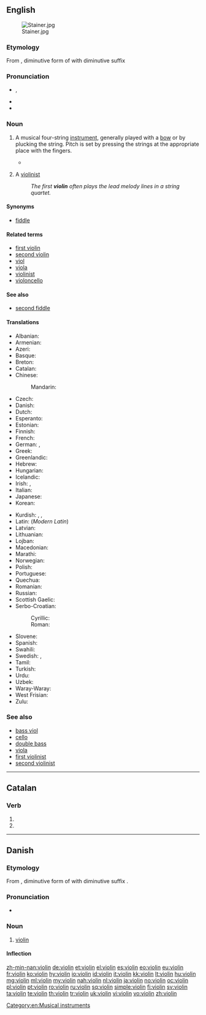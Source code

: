 {{also|violín}}
==English==

{{wikipedia}}
[[Image:Stainer.jpg|thumb]]

===Etymology===
From {{etyl|it}} {{term|violino|lang=it}}, diminutive form of {{term|viola|lang=it}} with diminutive suffix {{term|-ino|lang=it}}

===Pronunciation===
* {{IPA|/ˌvaɪəˈlɪn/}}, {{X-SAMPA|/vaI@lIn/}}
* {{audio|en-us-violin.ogg|Audio (US)}}
* {{rhymes|ɪn}}

===Noun===
{{en-noun}}

# {{musical instruments}} A musical four-string [[instrument]], generally played with a [[bow]] or by plucking the string.  Pitch is set by pressing the strings at the appropriate place with the fingers.
#* {{RQ:Wodehouse Offing|XX|She was looking more like Sherlock Holmes than ever. Slap a dressing-gown on her and give her a '''violin''', and she could have walked straight into Baker Street and no questions asked.}}
# {{music}} A [[violinist]]
#: ''The first '''violin''' often plays the lead melody lines in a string quartet.''

====Synonyms====
* [[fiddle]]

====Related terms====
* [[first violin]]
* [[second violin]]
* [[viol]]
* [[viola]]
* [[violinist]]
* [[violoncello]]

====See also====
* [[second fiddle]]

====Translations====
{{trans-top|string instrument}}
* Albanian: {{t-|sq|violina|f}}
* Armenian: {{t-|hy|ջութակ|tr=ǰut'ak}}
* Azeri: {{t+|az|skripka}}
* Basque: {{t-|eu|biolin}}
* Breton: {{t-|br|violoñs|m}}
* Catalan: {{t+|ca|violí|m}}
* Chinese:
*: Mandarin: {{t+|cmn|小提琴|tr=xiǎotíqín|sc=Hani}}
* Czech: {{t+|cs|housle|f|p}}
* Danish: {{t-|da|violin|c}}
* Dutch: {{t+|nl|viool}}
* Esperanto: {{t-|eo|violono}}
* Estonian: {{t+|et|viiul}}
* Finnish: {{t+|fi|viulu}}
* French: {{t+|fr|violon|m}}
* German: {{t+|de|Geige|f}}, {{t+|de|Violine|f}}
* Greek: {{t+|el|βιολί|n|tr=biolí}}
* Greenlandic: {{t-|kl|agiaq}}
* Hebrew: {{t+|he|כינור|m|tr=Kinor}}
* Hungarian: {{t+|hu|hegedű}}
* Icelandic: {{t+|is|fiðla|f}}
* Irish: {{t-|ga|veidhlín|m}}, {{t-|ga|veidheal|f}}
* Italian: {{t+|it|violino|m}}
* Japanese: {{t+|ja|バイオリン|tr=baiorin}}
* Korean: {{t+|ko|바이올린|tr=baiollin|sc=Hang}}
{{trans-mid}}
* Kurdish: {{t+|ku|keman|f}}, {{t|ku|kemançe|f}}, {{t+|ku|viyolîn|f}}
* Latin: (''Modern Latin'') {{t-|la|violinum}}
* Latvian: {{t-|lv|vijole}}
* Lithuanian: {{t-|lt|smuikas}}
* Lojban: {{t-|jbo|jgitrviolino}}
* Macedonian: {{t-|mk|виолина|f|tr=violína}}
* Marathi: {{t-|mr|वायोलिन|f|tr=vāyolina|sc=Deva}}
* Norwegian: {{t+|no|fiolin|m}}
* Polish: {{t+|pl|skrzypce|p}}
* Portuguese: {{t+|pt|violino}}
* Quechua: {{t-|qu|wiyulin}}
* Romanian: {{t+|ro|vioară|f}}
* Russian: {{t+|ru|скрипка|f|tr=skrípka}}
* Scottish Gaelic: {{t-|gd|fidheall|f}}
* Serbo-Croatian:
*: Cyrillic: {{t-|sh|виолина|f}}
*: Roman: {{t-|sh|violina|f}}
* Slovene: {{t+|sl|violina|f}}
* Spanish: {{t+|es|violín|m}}
* Swahili: {{t-|sw|fidla}}
* Swedish: {{t+|sv|fiol}}, {{t+|sv|violin}}
* Tamil: {{t+|ta|வயலின்|tr=vayalin|sc=Taml}}
* Turkish: {{t+|tr|keman}}
* Urdu: {{t|ur|سارنگی|m|tr=sarangi}}
* Uzbek: {{t|uz|skripka}}
* Waray-Waray: {{tø|war|biyolin}}
* West Frisian: {{t-|fy|fioele}}
* Zulu: {{t-|zu|ivayolini}}
{{trans-bottom}}

===See also===
* [[bass viol]]
* [[cello]]
* [[double bass]]
* [[viola]]
* [[first violinist]]
* [[second violinist]]

[[Category:en:Musical instruments]]

----

==Catalan==

===Verb===
{{head|ca|verb form}}

# {{ca-verb form of|p=3|n=pl|t=pres|m=sub|violar}}
# {{ca-verb form of|p=3|n=pl|m=impr|violar}}

----

==Danish==

===Etymology===
From {{etyl|it|da}} {{term|violino|lang=it}}, diminutive form of {{term|viola|lang=it}} with diminutive suffix {{term|-ino|lang=it}}.

===Pronunciation===
* {{IPA|/violiːn/|[vioˈliːˀn]|lang=da}}

===Noun===
{{da-noun|en|er}}

# [[violin#English|violin]]

====Inflection====
{{da-noun-infl|en|er}}

[[zh-min-nan:violin]]
[[de:violin]]
[[et:violin]]
[[el:violin]]
[[es:violin]]
[[eo:violin]]
[[eu:violin]]
[[fr:violin]]
[[ko:violin]]
[[hy:violin]]
[[io:violin]]
[[id:violin]]
[[it:violin]]
[[kk:violin]]
[[lt:violin]]
[[hu:violin]]
[[mg:violin]]
[[ml:violin]]
[[my:violin]]
[[nah:violin]]
[[nl:violin]]
[[ja:violin]]
[[no:violin]]
[[oc:violin]]
[[pl:violin]]
[[pt:violin]]
[[ro:violin]]
[[ru:violin]]
[[sq:violin]]
[[simple:violin]]
[[fi:violin]]
[[sv:violin]]
[[ta:violin]]
[[te:violin]]
[[th:violin]]
[[tr:violin]]
[[uk:violin]]
[[vi:violin]]
[[vo:violin]]
[[zh:violin]]